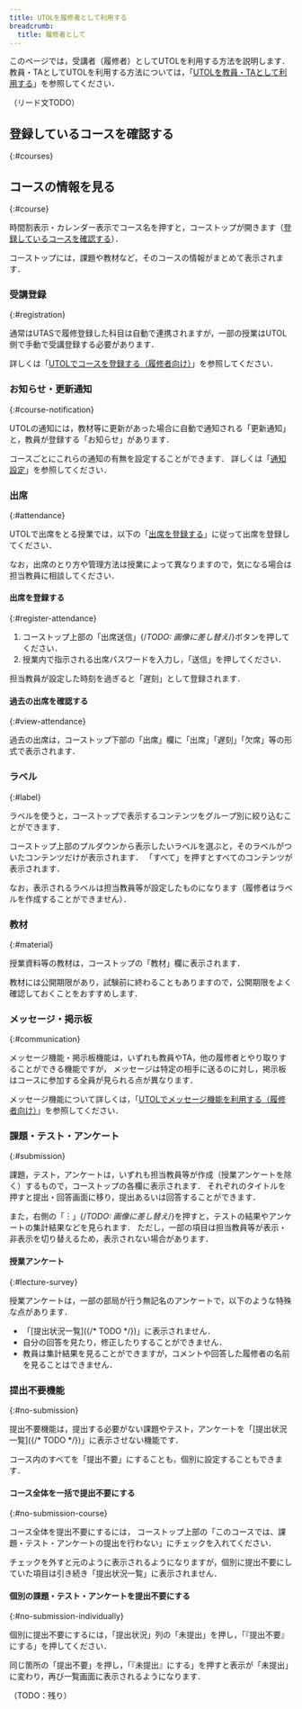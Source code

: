 ```yaml
---
title: UTOLを履修者として利用する
breadcrumb:
  title: 履修者として
---
```



このページでは，受講者（履修者）としてUTOLを利用する方法を説明します．
教員・TAとしてUTOLを利用する方法については，「[UTOLを教員・TAとして利用する](../lecturers/)」を参照してください．

（リード文TODO）

## 登録しているコースを確認する
{:#courses}

<Timetable />

## コースの情報を見る
{:#course}

時間割表示・カレンダー表示でコース名を押すと，コーストップが開きます（[登録しているコースを確認する](#courses)）．

コーストップには，課題や教材など，そのコースの情報がまとめて表示されます．

### 受講登録
{:#registration}

通常はUTASで履修登録した科目は自動で連携されますが，一部の授業はUTOL側で手動で受講登録する必要があります．

詳しくは「[UTOLでコースを登録する（履修者向け）](./course_registration)」を参照してください．

### お知らせ・更新通知
{:#course-notification}

UTOLの通知には，教材等に更新があった場合に自動で通知される「更新通知」と，教員が登録する「お知らせ」があります．

コースごとにこれらの通知の有無を設定することができます．
詳しくは「[通知設定](../notification)」を参照してください．

### 出席
{:#attendance}

UTOLで出席をとる授業では，以下の「[出席を登録する](#register-attendance)」に従って出席を登録してください．

なお，出席のとり方や管理方法は授業によって異なりますので，気になる場合は担当教員に相談してください．

#### 出席を登録する
{:#register-attendance}

1. コーストップ上部の「出席送信」{/*TODO: 画像に差し替え*/}ボタンを押してください．
1. 授業内で指示される出席パスワードを入力し，「送信」を押してください．

担当教員が設定した時刻を過ぎると「遅刻」として登録されます．

#### 過去の出席を確認する
{:#view-attendance}

過去の出席は，コーストップ下部の「出席」欄に「出席」「遅刻」「欠席」等の形式で表示されます．

### ラベル
{:#label}

ラベルを使うと，コーストップで表示するコンテンツをグループ別に絞り込むことができます．

コーストップ上部のプルダウンから表示したいラベルを選ぶと，そのラベルがついたコンテンツだけが表示されます．
「すべて」を押すとすべてのコンテンツが表示されます．

なお，表示されるラベルは担当教員等が設定したものになります（履修者はラベルを作成することができません）．

### 教材
{:#material}

授業資料等の教材は，コーストップの「教材」欄に表示されます．

教材には公開期限があり，試験前に終わることもありますので，公開期限をよく確認しておくことをおすすめします．

### メッセージ・掲示板
{:#communication}

メッセージ機能・掲示板機能は，いずれも教員やTA，他の履修者とやり取りすることができる機能ですが，
メッセージは特定の相手に送るのに対し，掲示板はコースに参加する全員が見られる点が異なります．

メッセージ機能について詳しくは，「[UTOLでメッセージ機能を利用する（履修者向け）](messages)」を参照してください．

### 課題・テスト・アンケート
{:#submission}

課題，テスト，アンケートは，いずれも担当教員等が作成（授業アンケートを除く）するもので，コーストップの各欄に表示されます．
それぞれのタイトルを押すと提出・回答画面に移り，提出あるいは回答することができます．

また，右側の「︙」{/*TODO: 画像に差し替え*/}を押すと，テストの結果やアンケートの集計結果などを見られます．
ただし，一部の項目は担当教員等が表示・非表示を切り替えるため，表示されない場合があります．

#### 授業アンケート
{:#lecture-survey}

授業アンケートは，一部の部局が行う無記名のアンケートで，以下のような特殊な点があります．

- 「[提出状況一覧]({/* TODO */})」に表示されません．
- 自分の回答を見たり，修正したりすることができません．
- 教員は集計結果を見ることができますが，コメントや回答した履修者の名前を見ることはできません．

### 提出不要機能
{:#no-submission}

提出不要機能は，提出する必要がない課題やテスト，アンケートを「[提出状況一覧]({/* TODO */})」に表示させない機能です．

コース内のすべてを「提出不要」にすることも，個別に設定することもできます．

#### コース全体を一括で提出不要にする
{:#no-submission-course}

コース全体を提出不要にするには，
コーストップ上部の「このコースでは、課題・テスト・アンケートの提出を行わない」にチェックを入れてください．

チェックを外すと元のように表示されるようになりますが，個別に提出不要にしていた項目は引き続き「提出状況一覧」に表示されません．

#### 個別の課題・テスト・アンケートを提出不要にする
{:#no-submission-individually}

個別に提出不要にするには，「提出状況」列の「未提出」を押し，「『提出不要』にする」を押してください．

同じ箇所の「提出不要」を押し，「『未提出』にする」を押すと表示が「未提出」に変わり，再び一覧画面に表示されるようになります．


（TODO：残り）